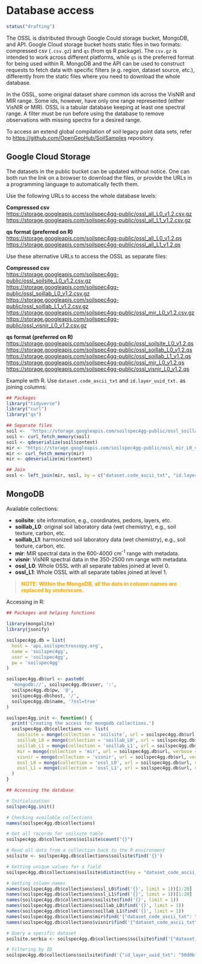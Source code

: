 # Database access

```r
status("drafting")
```

The OSSL is distributed through Google Could storage bucket, MongoDB, and API. Google Cloud storage bucket hosts static files in two formats: compressed csv (`.csv.gz`) and `qs` (from qs R package). The `csv.gz` is intended to work across different platforms, while `qs` is the preferred format for being used within R. MongoDB and the API can be used to construct requests to fetch data with specific filters (e.g. region, dataset source, etc.), differently from the static files where you need to download the whole database.

In the OSSL, some original dataset share common ids across the VisNIR and MIR range. Some ids, however, have only one range represented (either VisNIR or MIR). OSSL is a tabular database keeping at least one spectral range. A filter must be run before using the database to remove observations with missing spectra for a desired range.

To access an extend global compilation of soil legacy point data sets, refer to <https://github.com/OpenGeoHub/SoilSamples> repository.

## Google Cloud Storage {.unnumbered}

The datasets in the public bucket can be updated without notice. One can both run the link on a browser to download the files, or provide the URLs in a programming language to automatically fecth them.

Use the following URLs to access the whole database levels:

**Compressed csv**  
<https://storage.googleapis.com/soilspec4gg-public/ossl_all_L0_v1.2.csv.gz>  
<https://storage.googleapis.com/soilspec4gg-public/ossl_all_L1_v1.2.csv.gz>  

**qs format (preferred on R)**  
<https://storage.googleapis.com/soilspec4gg-public/ossl_all_L0_v1.2.qs>  
<https://storage.googleapis.com/soilspec4gg-public/ossl_all_L1_v1.2.qs>  

Use these alternative URLs to access the OSSL as separate files:

**Compressed csv**  
<https://storage.googleapis.com/soilspec4gg-public/ossl_soilsite_L0_v1.2.csv.gz>  
<https://storage.googleapis.com/soilspec4gg-public/ossl_soillab_L0_v1.2.csv.gz>  
<https://storage.googleapis.com/soilspec4gg-public/ossl_soillab_L1_v1.2.csv.gz>  
<https://storage.googleapis.com/soilspec4gg-public/ossl_mir_L0_v1.2.csv.gz>  
<https://storage.googleapis.com/soilspec4gg-public/ossl_visnir_L0_v1.2.csv.gz>  

**qs format (preferred on R)**  
<https://storage.googleapis.com/soilspec4gg-public/ossl_soilsite_L0_v1.2.qs>  
<https://storage.googleapis.com/soilspec4gg-public/ossl_soillab_L0_v1.2.qs>  
<https://storage.googleapis.com/soilspec4gg-public/ossl_soillab_L1_v1.2.qs>  
<https://storage.googleapis.com/soilspec4gg-public/ossl_mir_L0_v1.2.qs>  
<https://storage.googleapis.com/soilspec4gg-public/ossl_visnir_L0_v1.2.qs>  

Example with R. Use `dataset.code_ascii_txt` and `id.layer_uuid_txt.` as joining columns:
```r
## Packages
library("tidyverse")
library("curl")
library("qs")

## Separate files
soil <-  "https://storage.googleapis.com/soilspec4gg-public/ossl_soillab_L1_v1.2.qs"
soil <- curl_fetch_memory(soil)
soil <- qdeserialize(soil$content)
mir <- "https://storage.googleapis.com/soilspec4gg-public/ossl_mir_L0_v1.2.qs"
mir <- curl_fetch_memory(mir)
mir <- qdeserialize(mir$content)

## Join
ossl <- left_join(mir, soil, by = c("dataset.code_ascii_txt", "id.layer_uuid_txt"))
```

## MongoDB {.unnumbered}  

Available collections:  

- **soilsite**: site information, e.g., coordinates, pedons, layers, etc.  
- **soillab_L0**: original soil laboratory data (wet chemistry), e.g., soil texture, carbon, etc.  
- **soillab_L1**: harmonized soil laboratory data (wet chemistry), e.g., soil texture, carbon, etc.  
- **mir**: MIR spectral data in the 600-4000 cm<sup>-1</sup> range with metadata.  
- **visnir**:  VisNIR spectral data in the 350-2500 nm range with metadata.  
- **ossl_L0**:  Whole OSSL with all separate tables joined at level 0.  
- **ossl_L1**:  Whole OSSL with all separate tables joined at level 1.  

>**<span style="color:orange;">NOTE: Within the MongoDB, all the dots in column names are replaced by underscore.</span>**

Accessing in R:
```r
## Packages and helping functions

library(mongolite)
library(jsonify)

soilspec4gg.db = list(
  host = 'api.soilspectroscopy.org',
  name = 'soilspec4gg',
  user = 'soilspec4gg',
  pw = 'soilspec4gg'
)

soilspec4gg.db$url <- paste0(
  'mongodb://', soilspec4gg.db$user, ':', 
  soilspec4gg.db$pw, '@', 
  soilspec4gg.db$host, '/', 
  soilspec4gg.db$name, '?ssl=true'
)

soilspec4gg.init <- function() {
  print('Creating the access for mongodb collections.')
  soilspec4gg.db$collections <<- list(
    soilsite = mongo(collection = 'soilsite', url = soilspec4gg.db$url, verbose = TRUE),
    soillab_L0 = mongo(collection = 'soillab_L0', url = soilspec4gg.db$url, verbose = TRUE),
    soillab_L1 = mongo(collection = 'soillab_L1', url = soilspec4gg.db$url, verbose = TRUE),
    mir = mongo(collection = 'mir', url = soilspec4gg.db$url, verbose = TRUE),
    visnir = mongo(collection = 'visnir', url = soilspec4gg.db$url, verbose = TRUE),
    ossl_L0 = mongo(collection = 'ossl_L0', url = soilspec4gg.db$url, verbose = TRUE),
    ossl_L1 = mongo(collection = 'ossl_L1', url = soilspec4gg.db$url, verbose = TRUE)
  )  
}

## Accessing the database

# Initialization
soilspec4gg.init()

# Checking available collections
names(soilspec4gg.db$collections)

# Get all records for soilsite table
soilspec4gg.db$collections$soilsite$count("{}")

# Read all data from a collection back to the R environment
soilsite <- soilspec4gg.db$collections$soilsite$find('{}')

# Getting unique values for a field
soilspec4gg.db$collections$soilsite$distinct(key = "dataset_code_ascii_txt")

# Getting column names
names(soilspec4gg.db$collections$ossl_L0$find('{}', limit = 1))[1:20]
names(soilspec4gg.db$collections$ossl_L1$find('{}', limit = 1))[1:20]
names(soilspec4gg.db$collections$soilsite$find('{}', limit = 1))
names(soilspec4gg.db$collections$soillab_L0$find('{}', limit = 1))
names(soilspec4gg.db$collections$soillab_L1$find('{}', limit = 1))
names(soilspec4gg.db$collections$mir$find('{"dataset_code_ascii_txt": "KSSL.SSL"}', limit = 1))[1:20]
names(soilspec4gg.db$collections$visnir$find('{"dataset_code_ascii_txt": "LUCAS.SSL"}', limit = 1))[1:20]

# Query a specific dataset
soilsite.serbia <- soilspec4gg.db$collections$soilsite$find('{"dataset_code_ascii_txt" : "SERBIA.SSL"}')

# Filtering by ID
soilspec4gg.db$collections$soilsite$find('{"id_layer_uuid_txt": "50d0bfaaf50feb0ba2c8a3aa2cd788bb"}')
```
